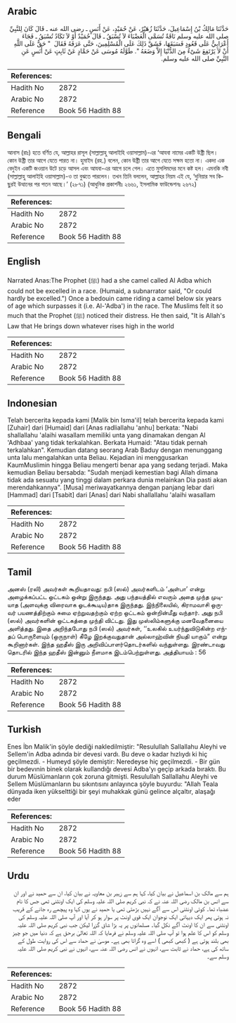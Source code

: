 ## Arabic


<div dir="rtl" lang="ar" style={{fontSize:'larger',backgroundColor:'#f8f9fa',padding:20}}>
حَدَّثَنَا مَالِكُ بْنُ إِسْمَاعِيلَ، حَدَّثَنَا زُهَيْرٌ، عَنْ حُمَيْدٍ، عَنْ أَنَسٍ ـ رضى الله عنه ـ قَالَ كَانَ لِلنَّبِيِّ صلى الله عليه وسلم نَاقَةٌ تُسَمَّى الْعَضْبَاءَ لاَ تُسْبَقُ ـ قَالَ حُمَيْدٌ أَوْ لاَ تَكَادُ تُسْبَقُ ـ فَجَاءَ أَعْرَابِيٌّ عَلَى قَعُودٍ فَسَبَقَهَا، فَشَقَّ ذَلِكَ عَلَى الْمُسْلِمِينَ، حَتَّى عَرَفَهُ فَقَالَ ‏ "‏ حَقٌّ عَلَى اللَّهِ أَنْ لاَ يَرْتَفِعَ شَىْءٌ مِنَ الدُّنْيَا إِلاَّ وَضَعَهُ ‏"‏‏.‏ طَوَّلَهُ مُوسَى عَنْ حَمَّادٍ عَنْ ثَابِتٍ عَنْ أَنَسٍ عَنِ النَّبِيِّ صلى الله عليه وسلم‏.‏
</div>
<div style={{backgroundColor:'#f8f9fa',padding:20, marginBottom: 10}}><table> <thead> <tr> <th>References:</th> <th></th> </tr> </thead> <tbody><tr><td>Hadith No</td><td>2872</td></tr><tr><td>Arabic No</td><td>2872</td></tr><tr><td>Reference</td><td>Book 56 Hadith 88</td></tr></tbody></table></div>

## Bengali


<div dir="ltr" lang="bn" style={{fontSize:'larger',backgroundColor:'#f8f9fa',padding:20}}>
আনাস (রাঃ) হতে বর্ণিত যে, আল্লাহর রাসূল (সাল্লাল্লাহু আলাইহি ওয়াসাল্লাম)-এর ‘আযবা নামের একটি উষ্ট্রী ছিল। কোন উষ্ট্রী তার আগে যেতে পারত না। হুমাইদ (রহ.) বলেন, কোন উষ্ট্রী তার আগে যেতে সক্ষম হতো না। একদা এক বেদুইন একটি জওয়ান উটে চড়ে আসল এবং আযবা-এর আগে চলে গেল। এতে মুসলিমদের মনে কষ্ট হল। এমনকি নবী (সাল্লাল্লাহু আলাইহি ওয়াসাল্লাম)-ও তা বুঝতে পারলেন। তখন তিনি বললেন, আল্লাহর নিয়ম এই যে, ‘দুনিয়ার সব কিছুরই উত্থানের পর পতন আছে।’ (২৮৭১) (আধুনিক প্রকাশনীঃ ২৬৬১, ইসলামিক ফাউন্ডেশনঃ ২৬৭২)
</div>
<div style={{backgroundColor:'#f8f9fa',padding:20, marginBottom: 10}}><table> <thead> <tr> <th>References:</th> <th></th> </tr> </thead> <tbody><tr><td>Hadith No</td><td>2872</td></tr><tr><td>Arabic No</td><td>2872</td></tr><tr><td>Reference</td><td>Book 56 Hadith 88</td></tr></tbody></table></div>

## English


<div dir="ltr" lang="en" style={{fontSize:'larger',backgroundColor:'#f8f9fa',padding:20}}>
Narrated Anas:The Prophet (ﷺ) had a she camel called Al Adba which could not be excelled in a race. (Humaid, a subnarrator said, "Or could hardly be excelled.") Once a bedouin came riding a camel below six years of age which surpasses it (i.e. Al-'Adba') in the race. The Muslims felt it so much that the Prophet (ﷺ) noticed their distress. He then said, "It is Allah's Law that He brings down whatever rises high in the world
</div>
<div style={{backgroundColor:'#f8f9fa',padding:20, marginBottom: 10}}><table> <thead> <tr> <th>References:</th> <th></th> </tr> </thead> <tbody><tr><td>Hadith No</td><td>2872</td></tr><tr><td>Arabic No</td><td>2872</td></tr><tr><td>Reference</td><td>Book 56 Hadith 88</td></tr></tbody></table></div>

## Indonesian


<div dir="ltr" lang="id" style={{fontSize:'larger',backgroundColor:'#f8f9fa',padding:20}}>
Telah bercerita kepada kami [Malik bin Isma'il] telah bercerita kepada kami [Zuhair] dari [Humaid] dari [Anas radliallahu 'anhu] berkata: "Nabi shallallahu 'alaihi wasallam memiliki unta yang dinamakan dengan Al 'Adhbaa' yang tidak terkalahkan. Berkata Humaid: "Atau tidak pernah terkalahkan". Kemudian datang seorang Arab Baduy dengan menunggang unta lalu mengalahkan unta Beliau. Kejadian ini menggusarkan KaumMuslimin hingga Beliau mengerti benar apa yang sedang terjadi. Maka kemudian Beliau bersabda: "Sudah menjadi kemestian bagi Allah dimana tidak ada sesuatu yang tinggi dalam perkara dunia melainkan Dia pasti akan merendahkannya". [Musa] meriwayatkannya dengan panjang lebar dari [Hammad] dari [Tsabit] dari [Anas] dari Nabi shallallahu 'alaihi wasallam
</div>
<div style={{backgroundColor:'#f8f9fa',padding:20, marginBottom: 10}}><table> <thead> <tr> <th>References:</th> <th></th> </tr> </thead> <tbody><tr><td>Hadith No</td><td>2872</td></tr><tr><td>Arabic No</td><td>2872</td></tr><tr><td>Reference</td><td>Book 56 Hadith 88</td></tr></tbody></table></div>

## Tamil


<div dir="ltr" lang="ta" style={{fontSize:'larger',backgroundColor:'#f8f9fa',padding:20}}>
அனஸ் (ரலி) அவர்கள் கூறியதாவது: நபி (ஸல்) அவர்களிடம் ‘அள்பா’ என்று அழைக்கப்பட்ட ஒட்டகம் ஒன்று இருந்தது. அது பந்தயத்தில் எவரும் அதை முந்த முடியாத (அளவுக்கு விரைவாக ஓடக்கூடிய)தாக இருந்தது. இந்நிலையில், கிராமவாசி ஒருவர் பயணத்திற்கும் சுமை ஏற்றுவதற்கும் ஏற்ற ஒட்டகம் ஒன்றின்மீது வந்தார். அது நபி (ஸல்) அவர்களின் ஒட்டகத்தை முந்தி விட்டது. இது முஸ்லிம்களுக்கு மனவேதனையை அளித்தது. இதை அறிந்தபோது நபி (ஸல்) அவர்கள், ‘‘உலகில் உயர்ந்துவிடுகின்ற எந்தப் பொருளையும் (ஒருநாள்) கீழே இறக்குவதுதான் அல்லாஹ்வின் நியதி யாகும்” என்று கூறினார்கள். இந்த ஹதீஸ் இரு அறிவிப்பாளர்தொடர்களில் வந்துள்ளது. இரண்டாவது தொடரில் இந்த ஹதீஸ் இன்னும் நீளமாக இடம்பெற்றுள்ளது. அத்தியாயம் : 56
</div>
<div style={{backgroundColor:'#f8f9fa',padding:20, marginBottom: 10}}><table> <thead> <tr> <th>References:</th> <th></th> </tr> </thead> <tbody><tr><td>Hadith No</td><td>2872</td></tr><tr><td>Arabic No</td><td>2872</td></tr><tr><td>Reference</td><td>Book 56 Hadith 88</td></tr></tbody></table></div>

## Turkish


<div dir="ltr" lang="tr" style={{fontSize:'larger',backgroundColor:'#f8f9fa',padding:20}}>
Enes İbn Malik'in şöyle dediği nakledilmiştir: "Resulullah Sallallahu Aleyhi ve Sellem'in Adba adında bir devesi vardı. Bu deve o kadar hızlıydı ki hiç geçilmezdi. - Humeyd şöyle demiştir: Neredeyse hiç geçilmezdi. - Bir gün bir bedevınin binek olarak kullandığı devesi Adba'yı geçip arkada bıraktı. Bu durum Müslümanların çok zoruna gitmişti. Resulullah Sallallahu Aleyhi ve Sellem Müslümanların bu sıkıntısını anlayınca şöyle buyurdu: "Allah Teala dünyada iken yükselttiği bir şeyi muhakkak günü gelince alçaltır, alaşağı eder
</div>
<div style={{backgroundColor:'#f8f9fa',padding:20, marginBottom: 10}}><table> <thead> <tr> <th>References:</th> <th></th> </tr> </thead> <tbody><tr><td>Hadith No</td><td>2872</td></tr><tr><td>Arabic No</td><td>2872</td></tr><tr><td>Reference</td><td>Book 56 Hadith 88</td></tr></tbody></table></div>

## Urdu


<div dir="rtl" lang="ur" style={{fontSize:'larger',backgroundColor:'#f8f9fa',padding:20}}>
ہم سے مالک بن اسماعیل نے بیان کیا، کہا ہم سے زہیر بن معاویہ نے بیان کیا، ان سے حمید نے اور ان سے انس بن مالک رضی اللہ عنہ نے کہ نبی کریم صلی اللہ علیہ وسلم کی ایک اونٹنی تھی جس کا نام عضباء تھا۔ کوئی اونٹنی اس سے آگے نہیں بڑھتی تھی یا حمید نے یوں کہا وہ پیچھے رہ جانے کے قریب نہ ہوتی پھر ایک دیہاتی ایک نوجوان ایک قوی اونٹ پر سوار ہو کر آیا اور آپ صلی اللہ علیہ وسلم کی اونٹنی سے ان کا اونٹ آگے نکل گیا۔ مسلمانوں پر یہ بڑا شاق گزرا لیکن جب نبی کریم صلی اللہ علیہ وسلم کو اس کا علم ہوا تو آپ صلی اللہ علیہ وسلم نے فرمایا کہ اللہ تعالیٰ برحق ہے کہ دنیا میں جو چیز بھی بلند ہوتی ہے ( کبھی کبھی ) اسے وہ گراتا بھی ہے۔ موسیٰ نے حماد سے اس کی روایت طول کے ساتھ کی ہے، حماد نے ثابت سے، انہوں نے انس رضی اللہ عنہ سے، انہوں نے نبی کریم صلی اللہ علیہ وسلم سے۔
</div>
<div style={{backgroundColor:'#f8f9fa',padding:20, marginBottom: 10}}><table> <thead> <tr> <th>References:</th> <th></th> </tr> </thead> <tbody><tr><td>Hadith No</td><td>2872</td></tr><tr><td>Arabic No</td><td>2872</td></tr><tr><td>Reference</td><td>Book 56 Hadith 88</td></tr></tbody></table></div>